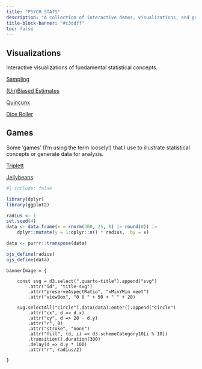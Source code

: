 ```yaml
---
title: "PSYCH STATS"
description: "A collection of interactive demos, visualizations, and games I find useful when I teach statistics for psychologists."
title-block-banner: "#c3ddff"
toc: false
---
```


## Visualizations

Interactive visualizations of fundamental statistical concepts.

[Sampling](visualizations/sampling/sampling.qmd)

[(Un)Biased Estimates](visualizations/unbiased-estimates.qmd)

[Quincunx](visualizations/quincunx.qmd)

[Dice Roller](visualizations/dice/dice.qmd)


## Games

Some 'games' (I'm using the term loosely!) that I use to illustrate statistical concepts or generate data for analysis.

[Triplett](games/triplett/triplett.qmd)

[Jellybeans](games/jellybeans.qmd)

```r
#| include: false

library(dplyr)
library(ggplot2)

radius <- 1
set.seed(4)
data <- data.frame(x = rnorm(300, 25, 8) |> round(0)) |>
    dplyr::mutate(y = 1:dplyr::n() * radius, .by = x)

data <- purrr::transpose(data)

ojs_define(radius)
ojs_define(data)
```

```ojs

bannerImage = {

    const svg = d3.select(".quarto-title").append("svg")
        .attr("id", "title-svg")
        .attr("preserveAspectRatio", "xMinYMin meet")
        .attr("viewBox", "0 0 " + 50 + " " + 20)

    svg.selectAll("circle").data(data).enter().append("circle")
        .attr("cx", d => d.x)
        .attr("cy", d => 20 - d.y)
        .attr("r", 0)
        .attr("stroke", "none")
        .attr("fill", (d, i) => d3.schemeCategory10[i % 10])
        .transition().duration(300)
        .delay(d => d.y * 100)
        .attr("r", radius/2)

}

```